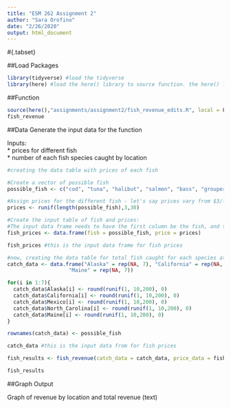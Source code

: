 ```yaml
---
title: "ESM 262 Assignment 2"
author: "Sara Orofino"
date: "2/26/2020"
output: html_document
---
```


#{.tabset}

##Load Packages
```r
library(tidyverse) #load the tidyverse
library(here) #load the here() library to source function. the here() library should capture your local filepath up to the point where the repo begins and is downloaded from github. 
```

##Function
```r
source(here(),"assignments/assignment2/fish_revenue_edits.R", local = FALSE, echo = FALSE) #here() should get your local filepath all the way to "ESM262", and the rest gets you to the function script
fish_revenue
```
 

##Data
Generate the input data for the function  

Inputs:  
 * prices for different fish  
 * number of each fish species caught by location  
 
```r

#creating the data table with prices of each fish

#Create a vector of possible fish
possible_fish <- c("cod", "tuna", "halibut", "salmon", "bass", "grouper", "rockfish")  

#Assign prices for the different fish - let's say prices vary from $3/lb to $30/lb
prices <- runif(length(possible_fish),3,30)

#Create the input table of fish and prices:
#The input data frame needs to have the first column be the fish, and the second column be the prices
fish_prices <- data.frame(fish = possible_fish, price = prices)

fish_prices #this is the input data frame for fish prices

#now, creating the data table for total fish caught for each species at different locations, with each location being a column and each fish a row
catch_data <- data.frame("Alaska" = rep(NA, 7), "California" = rep(NA, 7), "Mexico" = rep(NA, 7), "North_Carolina" = rep(NA, 7),
                    "Maine" = rep(NA, 7))

for(i in 1:7){
  catch_data$Alaska[i] <- round(runif(1, 10,200), 0)
  catch_data$California[i] <- round(runif(1, 10,200), 0)
  catch_data$Mexico[i] <- round(runif(1, 10,200), 0)
  catch_data$North_Carolina[i] <- round(runif(1, 10,200), 0)
  catch_data$Maine[i] <- round(runif(1, 10,200), 0)
}

rownames(catch_data) <- possible_fish

catch_data #this is the input data from for fish prices

fish_results <- fish_revenue(catch_data = catch_data, price_data = fish_prices)

fish_results
```


##Graph Output

Graph of revenue by location and total revenue (text)  


